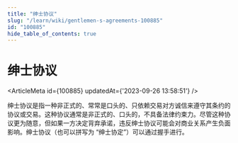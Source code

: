 ```yaml
---
title: "绅士协议"
slug: "/learn/wiki/gentlemen-s-agreements-100885"
id: "100885"
hide_table_of_contents: true
---
```



# 绅士协议

<ArticleMeta id={100885} updatedAt={'2023-09-26 13:58:51'} />
<div className='border-solid border-b border-t-0 my-4 border-[var(--ifm-color-gray-300)]' />

绅士协议是指一种非正式的、常常是口头的、只依赖交易对方诚信来遵守其条约的协议或交易。这种协议通常是非正式的、口头的，不具备法律约束力。尽管这种协议更为随意，但如果一方决定背弃承诺，违反绅士协议可能会对商业关系产生负面影响。绅士协议（也可以拼写为 “绅士协定”）可以通过握手进行。
